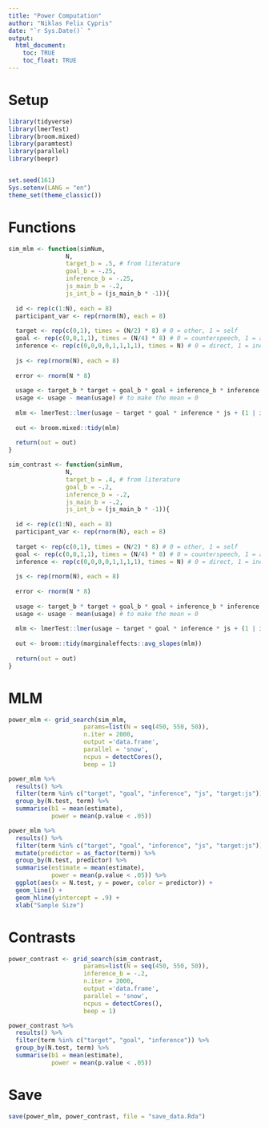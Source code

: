 ```yaml
---
title: "Power Computation"
author: "Niklas Felix Cypris"
date: "`r Sys.Date()` "
output:
  html_document:
    toc: TRUE
    toc_float: TRUE
---
```


# Setup

```r
library(tidyverse)
library(lmerTest)
library(broom.mixed)
library(paramtest)
library(parallel)
library(beepr)


set.seed(161)
Sys.setenv(LANG = "en")
theme_set(theme_classic())
```

# Functions

```r
sim_mlm <- function(simNum, 
                N, 
                target_b = .5, # from literature
                goal_b = -.25,
                inference_b = -.25,
                js_main_b = -.2,
                js_int_b = (js_main_b * -1)){
  
  id <- rep(c(1:N), each = 8)
  participant_var <- rep(rnorm(N), each = 8)
  
  target <- rep(c(0,1), times = (N/2) * 8) # 0 = other, 1 = self
  goal <- rep(c(0,0,1,1), times = (N/4) * 8) # 0 = counterspeech, 1 = advertisement
  inference <- rep(c(0,0,0,0,1,1,1,1), times = N) # 0 = direct, 1 = indirect
  
  js <- rep(rnorm(N), each = 8)
  
  error <- rnorm(N * 8)
  
  usage <- target_b * target + goal_b * goal + inference_b * inference + js_main_b * js + js_int_b * js * target + error + participant_var
  usage <- usage - mean(usage) # to make the mean = 0
  
  mlm <- lmerTest::lmer(usage ~ target * goal * inference * js + (1 | id))
  
  out <- broom.mixed::tidy(mlm)
  
  return(out = out)
}

sim_contrast <- function(simNum, 
                N, 
                target_b = .4, # from literature
                goal_b = -.2,
                inference_b = -.2,
                js_main_b = -.2,
                js_int_b = (js_main_b * -1)){
  
  id <- rep(c(1:N), each = 8)
  participant_var <- rep(rnorm(N), each = 8)
  
  target <- rep(c(0,1), times = (N/2) * 8) # 0 = other, 1 = self
  goal <- rep(c(0,0,1,1), times = (N/4) * 8) # 0 = counterspeech, 1 = advertisement
  inference <- rep(c(0,0,0,0,1,1,1,1), times = N) # 0 = direct, 1 = indirect
  
  js <- rep(rnorm(N), each = 8)
  
  error <- rnorm(N * 8)
  
  usage <- target_b * target + goal_b * goal + inference_b * inference + js_main_b * js + js_int_b * js * target + error + participant_var
  usage <- usage - mean(usage) # to make the mean = 0
  
  mlm <- lmerTest::lmer(usage ~ target * goal * inference * js + (1 | id))
  
  out <- broom::tidy(marginaleffects::avg_slopes(mlm))
  
  return(out = out)
}
```

# MLM

```r
power_mlm <- grid_search(sim_mlm, 
                     params=list(N = seq(450, 550, 50)),
                     n.iter = 2000,
                     output ='data.frame',
                     parallel = 'snow',
                     ncpus = detectCores(),
                     beep = 1)
```

```r
power_mlm %>% 
  results() %>% 
  filter(term %in% c("target", "goal", "inference", "js", "target:js")) %>% 
  group_by(N.test, term) %>% 
  summarise(b1 = mean(estimate),
            power = mean(p.value < .05))
```

```r
power_mlm %>% 
  results() %>% 
  filter(term %in% c("target", "goal", "inference", "js", "target:js")) %>% 
  mutate(predictor = as_factor(term)) %>% 
  group_by(N.test, predictor) %>% 
  summarise(estimate = mean(estimate),
            power = mean(p.value < .05)) %>% 
  ggplot(aes(x = N.test, y = power, color = predictor)) +
  geom_line() +
  geom_hline(yintercept = .9) +
  xlab("Sample Size")
```

# Contrasts

```r
power_contrast <- grid_search(sim_contrast, 
                     params=list(N = seq(450, 550, 50)),
                     inference_b = -.2,
                     n.iter = 2000,
                     output ='data.frame',
                     parallel = 'snow',
                     ncpus = detectCores(),
                     beep = 1)
```

```r
power_contrast %>% 
  results() %>% 
  filter(term %in% c("target", "goal", "inference")) %>% 
  group_by(N.test, term) %>% 
  summarise(b1 = mean(estimate),
            power = mean(p.value < .05))
```

# Save

```r
save(power_mlm, power_contrast, file = "save_data.Rda")
```
